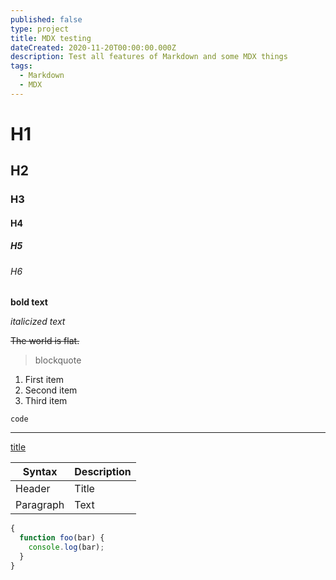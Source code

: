 ```yaml
---
published: false
type: project
title: MDX testing
dateCreated: 2020-11-20T00:00:00.000Z
description: Test all features of Markdown and some MDX things
tags:
  - Markdown
  - MDX
---
```


# H1

## H2

### H3

#### H4

##### H5

###### H6

**bold text**

_italicized text_

~~The world is flat.~~

> blockquote

1. First item
2. Second item
3. Third item

`code`

---

[title](https://www.example.com)

| Syntax    | Description |
| --------- | ----------- |
| Header    | Title       |
| Paragraph | Text        |

```javascript
{
  function foo(bar) {
    console.log(bar);
  }
}
```
